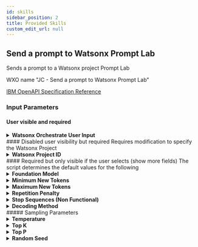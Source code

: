 ```yaml
---
id: skills
sidebar_position: 2
title: Provided Skills
custom_edit_url: null
---
```


## Send a prompt to Watsonx Prompt Lab

Sends a prompt to a Watsonx project Prompt Lab

WXO name "JC - Send a prompt to Watsonx Prompt Lab"

[IBM OpenAPI Specification Reference](https://github.com/jcosenz/assistant-toolkit/blob/02396cc80d3b3aae3822915957b6a8bbf0ed991f/integrations/extensions/starter-kits/language-model-watsonx/watsonx-openapi.json)

### Input Parameters

#### User visible and required
<details>
<summary><b>Watsonx Orchestrate User Input</b></summary>

Multiline input of the prompt from Watsonx Orchestrate user sends to the Prompt Lab. Default parameter and text to be displayed on Watsonx Orchestrate is "Enter your prompt here. Be specific to what you want Watsonx AI to do!" to guide the user's input.

</details>
#### Disabled user visibility but required
Requires modification to specify the Watsonx Project
<details>
<summary><b>Watsonx Project ID</b></summary>

Hard-coded project ID in the yaml of the Watsonx project. 

</details>
#### Required but only visible if the user selects (show more fields)
The script determines the default values for the following
<details>
<summary><b>Foundation Model</b></summary>

The ID of the AI model to be used. The yaml currently only allows for the model choices below.

:::tip
If you are modifying this script for a specific purpose, use a default or allow for only a specific set of AI models that works best for your skill's purpose. For example, if you are modifying this skill to do something specific like "summarize this text" select one of the IBM instruct models or a Google flan model as opposed to a chat or coding model.
:::

Select a model that best fits your needs. All models support English text. Check the model information for other supported languages. The default value for this parameter is set to "bigscience/mt0-xxl-13b"
            
            - The Granite series of models are a family of IBM-trained decoder-only models used for text generation, summarization, question and answer, classification, and extraction.
                - granite-13b-chat-v1
                - granite-13b-chat-v2
                - granite-13b-instruct-v1
                - granite-13b-instruct-v2

            - Non IBM Models

                :::warning Disclaimer
                These models are a Non-IBM Product governed by a third-party license that may impose use restrictions and other obligations. By using this model you agree to its terms as identified in the following URL. URL: https://dataplatform.cloud.ibm.com/docs/content/wsj/analyze-data/fm-models.html?context=wx
                :::

                - flan-ul2-20b
                  - An encoder decoder model based on the T5 architecture and instruction-tuned using the Fine-tuned Language Net.
                - flan-t5-xxl-11b
                  - An 11 billion parameter model based on the Flan-T5 family.
                - flan-t5-xl-3b
                  - A pretrained T5 - an encoder-decoder model pre-trained on a mixture of supervised / unsupervised tasks converted into a text-to-text format.
                - starcoder-15.5b
                  - The StarCoder models are 15.5B parameter models that can generate code from natural language descriptions.
                - mt0-xxl-13b
                  - An instruction-tuned iteration on mT5.
                - gpt-neox-20b
                  - A 20 billion parameter autoregressive language model trained on the Pile.
                - mpt-7b-instruct2
                  - A decoder-style transformer pretrained from scratch on 1T tokens of English text and code. This model was trained by IBM.
                - llama-2-13b-chat
                  - An auto-regressive language model that uses an optimized transformer architecture.
                - llama-2-70b-chat
                  - An auto-regressive language model that uses an optimized transformer architecture.

</details>

<details>
<summary><b>Minimum New Tokens</b></summary>

Define the minimum number of tokens to generate. The default value for this parameter is set to null.

:::tip
If the response is too short or too long for the prompt, modify the minimum amount of tokens to help guide the response. By default this should be set to null so the AI model determines the length. Some models (like IBM's Instruct models) however require help from this input.
:::

</details>
<details>
<summary><b>Maximum New Tokens</b></summary>

Define the maximum number of tokens to generate. The default value for this parameter is set to 700.

:::tip
This is typically determined by the ammount of tokens you have in Watsonx. Set this to a maximum allowable amount per your Watsonx instance unless you're concerned with token usage.
:::
</details>
<details>
<summary><b>Repetition Penalty</b></summary>

Define the penalty for repetition. A value between 1.00 and 2.00. 1.00 means no penalty. The default value for this parameter is set to 2.00 for better response readability.

</details>
<details>
<summary><b>Stop Sequences (Non Functional)</b></summary>

:::danger
This parameter does not function properly in Watsonx Orchestrate. Watsonx Orchestrate is unable to allow for input parameters of type array without specifying items. If we specify the array items (whether as each as empty strings or null) passes a non-null array which causes an error on Watsonx. Therefore we are unable to pass this array parameter as null while giving the user the opportunity to provide an input.
:::
Stop sequences are one or more strings which will cause the text generation to stop if/when they are produced as part of the output. Stop sequences encountered prior to the minimum number of tokens being generated will be ignored. Values are inputed by the user as array values. The default value for this parameter is set to null.
</details>
<details>
<summary><b>Decoding Method</b></summary>

Define the decoding method. The selections are "greedy" or "sampling". The default value for this parameter is set to "greedy".
- Set decoding to "greedy" to always select words with the highest probability
- Set decoding to "sample" to customize the variability of word selection
    - Using Sampling, you can set the Temperature, Top K and Top P values (below)
</details>
##### Sampling Parameters
<details>
<summary><b>Temperature</b></summary>

:::warning
This parameter is only utilized when "sampling" is the selected decoding method.
:::
Control the creativity of generated text. A value between 0.00 and 2.00 Higher values will lead to more randomly generated outputs. The default value for this parameter is set to null.

</details>
<details>
<summary><b>Top K</b></summary>

:::warning
This parameter is only utilized when "sampling" is the selected decoding method
:::
Set the number of highest probability tokens to keep for top-k filtering. A value between 0 and 100. Lower values make it less likely the model will go off topic. The default value for this parameter is set to null.

</details>
<details>
<summary><b>Top P</b></summary>

:::warning
This parameter is only utilized when "sampling" is the selected decoding method
:::
Set the nucleus sampling (top p). If < 1.0, only the smallest set of probable tokens with probabilities that add up to "top-p" or higher are used. The default value for this parameter is set to null.

</details>
<details>
<summary><b>Random Seed</b></summary>

:::warning
This parameter is only utilized when "sampling" is the selected decoding method
:::
Input a number that controls the random sampling of the generated tokens when sampling is enabled. Setting the random seed to the same number for each generation ensures experimental repeatability. The default value for this parameter is set to null.

</details>